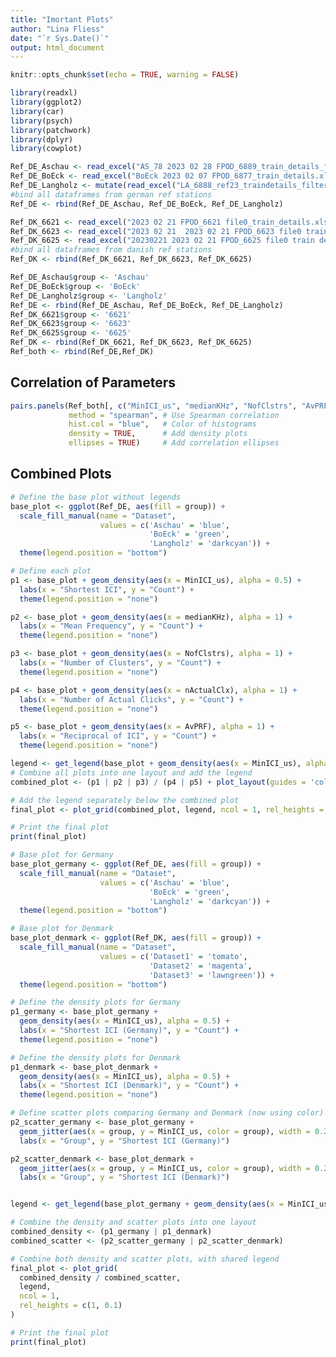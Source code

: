 ```yaml
---
title: "Imortant Plots"
author: "Lina Fliess"
date: "`r Sys.Date()`"
output: html_document
---
```

```r
knitr::opts_chunk$set(echo = TRUE, warning = FALSE)
```

```r
library(readxl)
library(ggplot2)
library(car)
library(psych)
library(patchwork)
library(dplyr)
library(cowplot)
```


```r
Ref_DE_Aschau <- read_excel("AS_78 2023 02 28 FPOD_6889_train_details_filtered.xlsx")
Ref_DE_BoEck <- read_excel("BoEck 2023 02 07 FPOD_6877_train_details.xlsx")
Ref_DE_Langholz <- mutate(read_excel("LA_6888_ref23_traindetails_filtered_240617.xlsx"), Country = "DE", Std = "LA")
#bind all dataframes from german ref stations
Ref_DE <- rbind(Ref_DE_Aschau, Ref_DE_BoEck, Ref_DE_Langholz)
```

```r
Ref_DK_6621 <- read_excel("2023 02 21 FPOD_6621 file0_train_details.xlsx")
Ref_DK_6623 <- read_excel("2023 02 21  2023 02 21 FPOD_6623 file0 train details.xlsx")
Ref_DK_6625 <- read_excel("20230221 2023 02 21 FPOD_6625 file0 train details.xlsx")
#bind all dataframes from danish ref stations
Ref_DK <- rbind(Ref_DK_6621, Ref_DK_6623, Ref_DK_6625)
```


```r
Ref_DE_Aschau$group <- 'Aschau'
Ref_DE_BoEck$group <- 'BoEck'
Ref_DE_Langholz$group <- 'Langholz'
Ref_DE <- rbind(Ref_DE_Aschau, Ref_DE_BoEck, Ref_DE_Langholz)
Ref_DK_6621$group <- '6621'
Ref_DK_6623$group <- '6623'
Ref_DK_6625$group <- '6625'
Ref_DK <- rbind(Ref_DK_6621, Ref_DK_6623, Ref_DK_6625)
Ref_both <- rbind(Ref_DE,Ref_DK)
```

## Correlation of Parameters

```r
pairs.panels(Ref_both[, c("MinICI_us", "medianKHz", "NofClstrs", "AvPRF", "nActualClx")], 
             method = "spearman", # Use Spearman correlation
             hist.col = "blue",   # Color of histograms
             density = TRUE,      # Add density plots
             ellipses = TRUE)     # Add correlation ellipses
```

## Combined Plots

```r
# Define the base plot without legends
base_plot <- ggplot(Ref_DE, aes(fill = group)) +
  scale_fill_manual(name = "Dataset", 
                    values = c('Aschau' = 'blue',
                               'BoEck' = 'green',
                               'Langholz' = 'darkcyan')) +
  theme(legend.position = "bottom")

# Define each plot
p1 <- base_plot + geom_density(aes(x = MinICI_us), alpha = 0.5) +
  labs(x = "Shortest ICI", y = "Count") +
  theme(legend.position = "none")

p2 <- base_plot + geom_density(aes(x = medianKHz), alpha = 1) +
  labs(x = "Mean Frequency", y = "Count") +
  theme(legend.position = "none")

p3 <- base_plot + geom_density(aes(x = NofClstrs), alpha = 1) +
  labs(x = "Number of Clusters", y = "Count") +
  theme(legend.position = "none")

p4 <- base_plot + geom_density(aes(x = nActualClx), alpha = 1) +
  labs(x = "Number of Actual Clicks", y = "Count") +
  theme(legend.position = "none")

p5 <- base_plot + geom_density(aes(x = AvPRF), alpha = 1) +
  labs(x = "Reciprocal of ICI", y = "Count") +
  theme(legend.position = "none")

legend <- get_legend(base_plot + geom_density(aes(x = MinICI_us), alpha = 0.5))
# Combine all plots into one layout and add the legend
combined_plot <- (p1 | p2 | p3) / (p4 | p5) + plot_layout(guides = 'collect')

# Add the legend separately below the combined plot
final_plot <- plot_grid(combined_plot, legend, ncol = 1, rel_heights = c(1, 0.1))

# Print the final plot
print(final_plot)
```

```r
# Base plot for Germany
base_plot_germany <- ggplot(Ref_DE, aes(fill = group)) +
  scale_fill_manual(name = "Dataset", 
                    values = c('Aschau' = 'blue', 
                               'BoEck' = 'green', 
                               'Langholz' = 'darkcyan')) +
  theme(legend.position = "bottom")

# Base plot for Denmark
base_plot_denmark <- ggplot(Ref_DK, aes(fill = group)) +
  scale_fill_manual(name = "Dataset", 
                    values = c('Dataset1' = 'tomato', 
                               'Dataset2' = 'magenta', 
                               'Dataset3' = 'lawngreen')) +
  theme(legend.position = "bottom")

# Define the density plots for Germany
p1_germany <- base_plot_germany + 
  geom_density(aes(x = MinICI_us), alpha = 0.5) +
  labs(x = "Shortest ICI (Germany)", y = "Count") +
  theme(legend.position = "none")

# Define the density plots for Denmark
p1_denmark <- base_plot_denmark + 
  geom_density(aes(x = MinICI_us), alpha = 0.5) +
  labs(x = "Shortest ICI (Denmark)", y = "Count") +
  theme(legend.position = "none")

# Define scatter plots comparing Germany and Denmark (now using color)
p2_scatter_germany <- base_plot_germany +
  geom_jitter(aes(x = group, y = MinICI_us, color = group), width = 0.2, alpha = 0.5) +
  labs(x = "Group", y = "Shortest ICI (Germany)")

p2_scatter_denmark <- base_plot_denmark +
  geom_jitter(aes(x = group, y = MinICI_us, color = group), width = 0.2, alpha = 0.5) +
  labs(x = "Group", y = "Shortest ICI (Denmark)")


legend <- get_legend(base_plot_germany + geom_density(aes(x = MinICI_us), alpha = 0.5))

# Combine the density and scatter plots into one layout
combined_density <- (p1_germany | p1_denmark) 
combined_scatter <- (p2_scatter_germany | p2_scatter_denmark)

# Combine both density and scatter plots, with shared legend
final_plot <- plot_grid(
  combined_density / combined_scatter, 
  legend, 
  ncol = 1, 
  rel_heights = c(1, 0.1)
)

# Print the final plot
print(final_plot)
```
